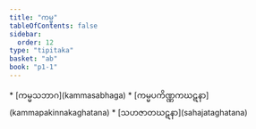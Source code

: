 ```yaml
---
title: "ကမ္မ"
tableOfContents: false
sidebar:
  order: 12
type: "tipitaka"
basket: "ab"
book: "p1-1"
---
```



<DynamicBreadcrumb />



<TableOfContents book="p1-1">
* [ကမ္မသဘာဂ](kammasabhaga)
* [ကမ္မပကိဏ္ဏကဃဋနာ](kammapakinnakaghatana)
* [သဟဇာတဃဋနာ](sahajataghatana)
</TableOfContents>
